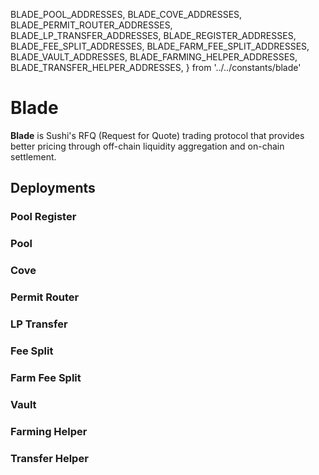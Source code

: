   BLADE_POOL_ADDRESSES,
  BLADE_COVE_ADDRESSES,
  BLADE_PERMIT_ROUTER_ADDRESSES,
  BLADE_LP_TRANSFER_ADDRESSES,
  BLADE_REGISTER_ADDRESSES,
  BLADE_FEE_SPLIT_ADDRESSES,
  BLADE_FARM_FEE_SPLIT_ADDRESSES,
  BLADE_VAULT_ADDRESSES,
  BLADE_FARMING_HELPER_ADDRESSES,
  BLADE_TRANSFER_HELPER_ADDRESSES,
} from '../../constants/blade'

# Blade

**Blade** is Sushi's RFQ (Request for Quote) trading protocol that provides better pricing through off-chain liquidity aggregation and on-chain settlement.

## Deployments

### Pool Register
<AddressTable data={BLADE_REGISTER_ADDRESSES} />

### Pool
<AddressTable data={BLADE_POOL_ADDRESSES} />

### Cove
<AddressTable data={BLADE_COVE_ADDRESSES} />

### Permit Router
<AddressTable data={BLADE_PERMIT_ROUTER_ADDRESSES} />

### LP Transfer
<AddressTable data={BLADE_LP_TRANSFER_ADDRESSES} />

### Fee Split
<AddressTable data={BLADE_FEE_SPLIT_ADDRESSES} />

### Farm Fee Split
<AddressTable data={BLADE_FARM_FEE_SPLIT_ADDRESSES} />

### Vault
<AddressTable data={BLADE_VAULT_ADDRESSES} />

### Farming Helper
<AddressTable data={BLADE_FARMING_HELPER_ADDRESSES} />

### Transfer Helper
<AddressTable data={BLADE_TRANSFER_HELPER_ADDRESSES} />
